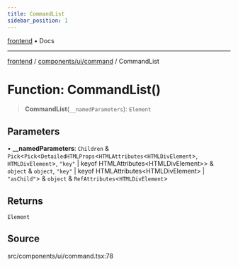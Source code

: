 ```yaml
---
title: CommandList
sidebar_position: 1
---
```


[frontend](../../../..) • Docs

***

[frontend](../../../..) / [components/ui/command](..) / CommandList

# Function: CommandList()

> **CommandList**(`__namedParameters`): `Element`

## Parameters

• **\_\_namedParameters**: `Children` & `Pick`\<`Pick`\<`DetailedHTMLProps`\<`HTMLAttributes`\<`HTMLDivElement`\>, `HTMLDivElement`\>, `"key"` \| keyof HTMLAttributes\<HTMLDivElement\>\> & `object` & `object`, `"key"` \| keyof HTMLAttributes\<HTMLDivElement\> \| `"asChild"`\> & `object` & `RefAttributes`\<`HTMLDivElement`\>

## Returns

`Element`

## Source

src/components/ui/command.tsx:78
